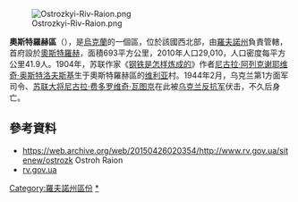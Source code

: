 [[Image:Ostrozkyi-Riv-Raion.png|right]]

'''奧斯特羅赫區'''（{{lang-uk|Острозький район}}），是[[烏克蘭|烏克蘭]]的一個區，位於該國西北部，由[[羅夫諾州|羅夫諾州]]負責管轄，首府設於[[奧斯特羅赫|奧斯特羅赫]]，面積693平方公里，2010年人口29,010，人口密度每平方公里41.9人。1904年，苏联作家《[[钢铁是怎样炼成的|钢铁是怎样炼成的]]》作者[[尼古拉·阿列克谢耶维奇·奥斯特洛夫斯基|尼古拉·阿列克谢耶维奇·奥斯特洛夫斯基]]生于奧斯特羅赫區的[[维利亚_(奥斯特罗赫区)|维利亚]]村。1944年2月，乌克兰第1方面军司令、[[苏联大将|苏联大将]][[尼古拉·费多罗维奇·瓦图京|尼古拉·费多罗维奇·瓦图京]]在此被[[乌克兰反抗军|乌克兰反抗军]]伏击，不久后身亡。

==參考資料==
* https://web.archive.org/web/20150426020354/http://www.rv.gov.ua/sitenew/ostrozk Ostroh Raion
* [https://web.archive.org/web/20150426020354/http://www.rv.gov.ua/sitenew/ostrozk rv.gov.ua] {{uk icon}}

{{DEFAULTSORT:Острозький район}}
[[Category:羅夫諾州區份|Category:羅夫諾州區份]]
[[Category:奧斯特羅赫區|*]]

{{Rivne-geo-stub}}